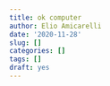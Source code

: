 ```yaml
---
title: ok computer
author: Elio Amicarelli
date: '2020-11-28'
slug: []
categories: []
tags: []
draft: yes
---
```


